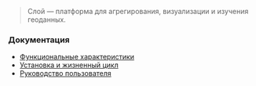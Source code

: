 > Слой — платформа для агрегирования, визуализации и изучения геоданных.

### Документация

- [Функциональные характеристики](/features)
- [Установка и жизненный цикл](/lifecycle)
- [Руководство пользователя](/tutorial/overview)
